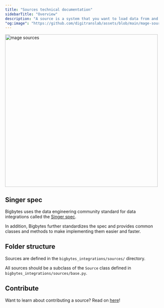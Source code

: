 ```yaml
---
title: "Sources technical documentation"
sidebarTitle: "Overview"
description: "A source is a system that you want to load data from and synchronize it into another system. A source can be a 3rd party API, SaaS, database, data warehouse, or a data lake."
"og:image": "https://github.com/digitranslab/assets/blob/main/mage-sources.png?raw=true"
---
```


<img
  alt="mage sources"
  src="https://github.com/digitranslab/assets/blob/main/mage-sources.png?raw=true"
  width="500"
/>

## Singer spec

Bigbytes uses the data engineering community standard for data integrations called the
[Singer spec](https://github.com/singer-io/getting-started/blob/master/docs/SPEC.md).

In addition,
Bigbytes further standardizes the spec and provides common classes and methods to make implementing them easier and faster.

## Folder structure

Sources are defined in the `bigbytes_integrations/sources/` directory.

All sources should be a subclass of the `Source` class defined in
`bigbytes_integrations/sources/base.py`.

## Contribute

Want to learn about contributing a source? Read on [here](/contributing/data-integrations/add-new-source)!
